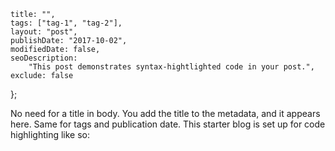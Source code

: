     title: "",
    tags: ["tag-1", "tag-2"],
    layout: "post",
    publishDate: "2017-10-02",
    modifiedDate: false,
    seoDescription:
        "This post demonstrates syntax-hightlighted code in your post.",
    exclude: false
};

<BlogMeta data={props} />

No need for a title in body. You add the title to the metadata, and it appears here.
Same for tags and publication date.
This starter blog is set up for code highlighting like so:

<DemoCode />

